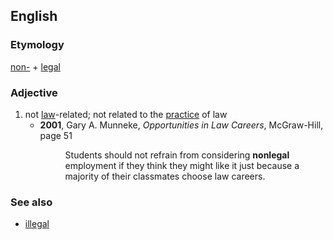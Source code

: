 ==English==

===Etymology===
[[non-]] + [[legal]]

===Adjective===
{{en-adj|-}}

# not [[law]]-related; not related to the [[practice]] of law
#*'''2001''', Gary A. Munneke, ''Opportunities in Law Careers'', McGraw-Hill, page 51
#*:Students should not refrain from considering '''nonlegal''' employment if they think they might like it just because a majority of their classmates choose law careers.

===See also===
*[[illegal]]